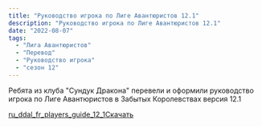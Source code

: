```yaml
---
title: "Руководство игрока по Лиге Авантюристов 12.1"
description: "Руководство игрока по Лиге Авантюристов 12.1"
date: "2022-08-07"
tags: 
  - "Лига Авантюристов"
  - "Перевод"
  - "Руководство игрока"
  - "сезон 12"
---
```


Ребята из клуба "Сундук Дракона" перевели и оформили руководство игрока по Лиге Авантюристов в Забытых Королевствах версия 12.1

[ru\_ddal\_fr\_players\_guide\_12\_1](/wp-content/uploads/2022/08/ru_ddal_fr_players_guide_12_1.pdf)[Скачать](/wp-content/uploads/2022/08/ru_ddal_fr_players_guide_12_1.pdf)
